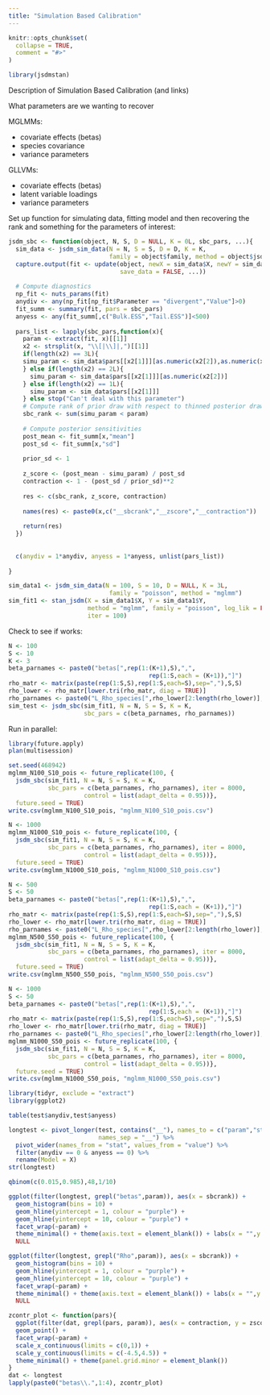 ```yaml
---
title: "Simulation Based Calibration"
---
```


```r
knitr::opts_chunk$set(
  collapse = TRUE,
  comment = "#>"
)
```

```r
library(jsdmstan)
```

Description of Simulation Based Calibration (and links)

What parameters are we wanting to recover

MGLMMs:

* covariate effects (betas)
* species covariance
* variance parameters

GLLVMs:

* covariate effects (betas)
* latent variable loadings
* variance parameters

Set up function for simulating data, fitting model and then recovering the rank and something for the parameters of interest:

```r
jsdm_sbc <- function(object, N, S, D = NULL, K = 0L, sbc_pars, ...){
  sim_data <- jsdm_sim_data(N = N, S = S, D = D, K = K, 
                            family = object$family, method = object$jsdm_type)
  capture.output(fit <- update(object, newX = sim_data$X, newY = sim_data$Y, 
                               save_data = FALSE, ...))
  
  # Compute diagnostics
  np_fit <- nuts_params(fit)
  anydiv <- any(np_fit[np_fit$Parameter == "divergent","Value"]>0)
  fit_summ <- summary(fit, pars = sbc_pars)
  anyess <- any(fit_summ[,c("Bulk.ESS","Tail.ESS")]<500)
  
  pars_list <- lapply(sbc_pars,function(x){
    param <- extract(fit, x)[[1]]
    x2 <- strsplit(x, "\\[|\\]|,")[[1]]
    if(length(x2) == 3L){
    simu_param <- sim_data$pars[[x2[1]]][as.numeric(x2[2]),as.numeric(x2[3])]
    } else if(length(x2) == 2L){
      simu_param <- sim_data$pars[[x2[1]]][as.numeric(x2[2])]
    } else if(length(x2) == 1L){
      simu_param <- sim_data$pars[[x2[1]]]
    } else stop("Can't deal with this parameter")
    # Compute rank of prior draw with respect to thinned posterior draws
    sbc_rank <- sum(simu_param < param)
    
    # Compute posterior sensitivities
    post_mean <- fit_summ[x,"mean"]
    post_sd <- fit_summ[x,"sd"]
    
    prior_sd <- 1
    
    z_score <- (post_mean - simu_param) / post_sd
    contraction <- 1 - (post_sd / prior_sd)**2
    
    res <- c(sbc_rank, z_score, contraction)
    
    names(res) <- paste0(x,c("__sbcrank","__zscore","__contraction"))
    
    return(res)
  })
  
  
  c(anydiv = 1*anydiv, anyess = 1*anyess, unlist(pars_list))
  
}
```

```r
sim_data1 <- jsdm_sim_data(N = 100, S = 10, D = NULL, K = 3L, 
                            family = "poisson", method = "mglmm")
sim_fit1 <- stan_jsdm(X = sim_data1$X, Y = sim_data1$Y, 
                      method = "mglmm", family = "poisson", log_lik = FALSE,
                      iter = 100)
```

Check to see if works:
```r
N <- 100
S <- 10
K <- 3
beta_parnames <- paste0("betas[",rep(1:(K+1),S),",",
                                       rep(1:S,each = (K+1)),"]")
rho_matr <- matrix(paste(rep(1:S,S),rep(1:S,each=S),sep=","),S,S)
rho_lower <- rho_matr[lower.tri(rho_matr, diag = TRUE)]
rho_parnames <- paste0("L_Rho_species[",rho_lower[2:length(rho_lower)],"]")
sim_test <- jsdm_sbc(sim_fit1, N = N, S = S, K = K, 
                     sbc_pars = c(beta_parnames, rho_parnames))
```


Run in parallel:
```r
library(future.apply)
plan(multisession)

```

```r
set.seed(468942)
mglmm_N100_S10_pois <- future_replicate(100, {
  jsdm_sbc(sim_fit1, N = N, S = S, K = K, 
           sbc_pars = c(beta_parnames, rho_parnames), iter = 8000,
                     control = list(adapt_delta = 0.95))},
  future.seed = TRUE)
write.csv(mglmm_N100_S10_pois, "mglmm_N100_S10_pois.csv")
```

```r
N <- 1000
mglmm_N1000_S10_pois <- future_replicate(100, {
  jsdm_sbc(sim_fit1, N = N, S = S, K = K, 
           sbc_pars = c(beta_parnames, rho_parnames), iter = 8000,
                     control = list(adapt_delta = 0.95))},
  future.seed = TRUE)
write.csv(mglmm_N1000_S10_pois, "mglmm_N1000_S10_pois.csv")
```

```r
N <- 500
S <- 50
beta_parnames <- paste0("betas[",rep(1:(K+1),S),",",
                                       rep(1:S,each = (K+1)),"]")
rho_matr <- matrix(paste(rep(1:S,S),rep(1:S,each=S),sep=","),S,S)
rho_lower <- rho_matr[lower.tri(rho_matr, diag = TRUE)]
rho_parnames <- paste0("L_Rho_species[",rho_lower[2:length(rho_lower)],"]")
mglmm_N500_S50_pois <- future_replicate(100, {
  jsdm_sbc(sim_fit1, N = N, S = S, K = K, 
           sbc_pars = c(beta_parnames, rho_parnames), iter = 8000,
                     control = list(adapt_delta = 0.95))},
  future.seed = TRUE)
write.csv(mglmm_N500_S50_pois, "mglmm_N500_S50_pois.csv")
```


```r
N <- 1000
S <- 50
beta_parnames <- paste0("betas[",rep(1:(K+1),S),",",
                                       rep(1:S,each = (K+1)),"]")
rho_matr <- matrix(paste(rep(1:S,S),rep(1:S,each=S),sep=","),S,S)
rho_lower <- rho_matr[lower.tri(rho_matr, diag = TRUE)]
rho_parnames <- paste0("L_Rho_species[",rho_lower[2:length(rho_lower)],"]")
mglmm_N1000_S50_pois <- future_replicate(100, {
  jsdm_sbc(sim_fit1, N = N, S = S, K = K, 
           sbc_pars = c(beta_parnames, rho_parnames), iter = 8000,
                     control = list(adapt_delta = 0.95))},
  future.seed = TRUE)
write.csv(mglmm_N1000_S50_pois, "mglmm_N1000_S50_pois.csv")
```

```r
library(tidyr, exclude = "extract")
library(ggplot2)
```


```r
table(test$anydiv,test$anyess)
```

```r
longtest <- pivot_longer(test, contains("__"), names_to = c("param","stat"), 
                         names_sep = "__") %>% 
  pivot_wider(names_from = "stat", values_from = "value") %>%
  filter(anydiv == 0 & anyess == 0) %>%
  rename(Model = X)
str(longtest)
```

```r
qbinom(c(0.015,0.985),48,1/10)
```

```r
ggplot(filter(longtest, grepl("betas",param)), aes(x = sbcrank)) + 
  geom_histogram(bins = 10) +
  geom_hline(yintercept = 1, colour = "purple") + 
  geom_hline(yintercept = 10, colour = "purple") +
  facet_wrap(~param) +
  theme_minimal() + theme(axis.text = element_blank()) + labs(x = "",y = "") + 
  NULL
```
```r
ggplot(filter(longtest, grepl("Rho",param)), aes(x = sbcrank)) + 
  geom_histogram(bins = 10) +
  geom_hline(yintercept = 1, colour = "purple") + 
  geom_hline(yintercept = 10, colour = "purple") +
  facet_wrap(~param) +
  theme_minimal() + theme(axis.text = element_blank()) + labs(x = "",y = "") + 
  NULL
```

```r
zcontr_plot <- function(pars){
  ggplot(filter(dat, grepl(pars, param)), aes(x = contraction, y = zscore)) +
  geom_point() +
  facet_wrap(~param) +
  scale_x_continuous(limits = c(0,1)) +
  scale_y_continuous(limits = c(-4.5,4.5)) +
  theme_minimal() + theme(panel.grid.minor = element_blank()) 
}
dat <- longtest
lapply(paste0("betas\\.",1:4), zcontr_plot)
```


